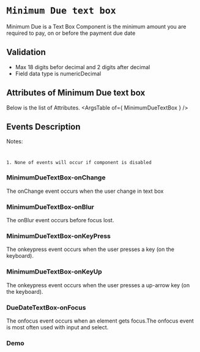 <!-- Custom-MDX-Documentation.mdx -->

# `Minimum Due text box`

Minimum Due is a Text Box Component is the minimum amount you are required to pay, on or before the payment due date

## Validation 
- Max 18 digits befor decimal and 2 digits after decimal
- Field data type is numericDecimal

## Attributes of Minimum Due text box
Below is the list of Attributes.
<ArgsTable of={ MinimumDueTextBox } /> 

## Events Description
Notes:
#
`1. None of events will occur if component is disabled`
### MinimumDueTextBox-onChange

The onChange event occurs when the user change in text box

### MinimumDueTextBox-onBlur

The onBlur event occurs before focus lost.

### MinimumDueTextBox-onKeyPress

The onkeypress event occurs when the user presses a key (on the keyboard).

### MinimumDueTextBox-onKeyUp

The onkeypress event occurs when the user presses a up-arrow key (on the keyboard).

### DueDateTextBox-onFocus

The onfocus event occurs when an element gets focus.The onfocus event is most often used with input and select.
### Demo

<Canvas>
<Story id="minimumduetextbox--primary" />
</Canvas>

 